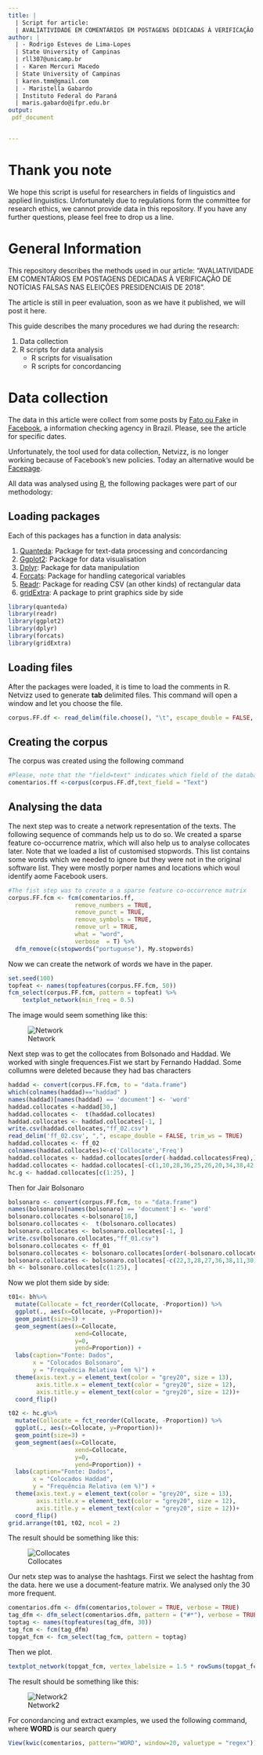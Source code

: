 ```yaml
---
title: |
  | Script for article: 
  | AVALIATIVIDADE EM COMENTÁRIOS EM POSTAGENS DEDICADAS À VERIFICAÇÃO DE NOTÍCIAS FALSAS NAS ELEIÇÕES PRESIDENCIAIS DE 2018
author: |
  | - Rodrigo Esteves de Lima-Lopes 
  | State University of Campinas 
  | rll307@unicamp.br
  | - Karen Mercuri Macedo
  | State University of Campinas 
  | karen.tmm@gmail.com
  | - Maristella Gabardo
  | Instituto Federal do Paraná
  | maris.gabardo@ifpr.edu.br
output: 
 pdf_document


---
```

# Thank you note

We hope this script is useful for researchers in fields of linguistics and applied linguistics. Unfortunately due to regulations form the committee for research ethics, we cannot provide data in this repository. If you have any further questions, please feel free to drop us a line.

# General Information

This repository describes the methods used in our article: "AVALIATIVIDADE EM COMENTÁRIOS EM POSTAGENS DEDICADAS À VERIFICAÇÃO DE NOTÍCIAS FALSAS NAS ELEIÇÕES PRESIDENCIAIS DE 2018". 

The article is still in peer evaluation, soon as we have it published, we will post it here. 

This guide describes the many procedures we had during the research:

1. Data collection
1. R scripts for data analysis 
	- R scripts for visualisation
	- R scripts for concordancing
	

# Data collection
The data in this article were collect from some posts by [Fato ou Fake](https://g1.globo.com/fato-ou-fake/) in [Facebook](https://pt-br.facebook.com/fatooufake/), a information checking agency in Brazil. Please, see the article for specific dates. 

Unfortunately, the tool used for data collection, Netvizz, is no longer working because of Facebook's new policies. Today an alternative would be [Facepage](https://github.com/strohne/Facepager). 


All data was analysed using [R](https://www.r-project.org/), the following packages were part of our methodology:

## Loading packages

Each of this packages has a function in data analysis:

1. [Quanteda](https://quanteda.io/): Package for text-data processing and concordancing
2. [Ggplot2](https://ggplot2.tidyverse.org/): Package for data visualisation
3. [Dplyr](https://dplyr.tidyverse.org/): Package for data manipulation
4. [Forcats](https://forcats.tidyverse.org/): Package for handling categorical variables
5. [Readr](https://github.com/tidyverse/readr): Package for reading CSV (an other kinds) of rectangular data
6. [gridExtra](https://cran.r-project.org/web/packages/gridExtra/index.html): A package to print graphics side by side 

```r
library(quanteda)
library(readr)
library(ggplot2)
library(dplyr)
library(forcats)
library(gridExtra)
```

## Loading files

After the packages were loaded, it is time to load the comments in R. Netvizz used to generate **tab** delimited files. This command will open a window and let you choose the file. 

```r
corpus.FF.df <- read_delim(file.choose(), "\t", escape_double = FALSE, trim_ws = TRUE)
```

## Creating the corpus

The corpus was created using the following command

```r
#Please, note that the "field=text" indicates which field of the database was teh text source
comentarios.ff <-corpus(corpus.FF.df,text_field = "Text")
```

## Analysing the data

The next step was to create a network representation of the texts. The following sequence of commands help us to do so. We created a sparse feature co-occurrence matrix, which will also help us to analyse collocates later. Note that we loaded a list of customised stopwords. This list contains some words which we needed to ignore but they were not in the original software list. They were mostly porper names and locations which woul identify aome Facebook users. 

```r
#The fist step was to create a a sparse feature co-occurrence matrix
corpus.FF.fcm <- fcm(comentarios.ff,
                   remove_numbers = TRUE, 
                   remove_punct = TRUE,
                   remove_symbols = TRUE,
                   remove_url = TRUE,
                   what = "word",
                   verbose  = T) %>% 
  dfm_remove(c(stopwords("portuguese"), My.stopwords)
```

Now we can create the network of words we have in the paper. 

```r
set.seed(100)
topfeat <- names(topfeatures(corpus.FF.fcm, 50))
fcm_select(corpus.FF.fcm, pattern = topfeat) %>%
    textplot_network(min_freq = 0.5)
```

The image would seem something like this:

![Network](images/im01.png)

Next step was to get the collocates from Bolsonado and Haddad. We worked with single frequences.Fist we start by Fernando Haddad. Some collumns were deleted because they had bas characters

```r
haddad <- convert(corpus.FF.fcm, to = "data.frame")
which(colnames(haddad)=="haddad" )
names(haddad)[names(haddad) == 'document'] <- 'word'
haddad.collocates <-haddad[30,]  
haddad.collocates <-  t(haddad.collocates)
haddad.collocates <- haddad.collocates[-1, ]
write.csv(haddad.collocates,"ff_02.csv")
read_delim('ff_02.csv', ",", escape_double = FALSE, trim_ws = TRUE)
haddad.collocates <- ff_02
colnames(haddad.collocates)<-c('Collocate','Freq')
haddad.collocates <- haddad.collocates[order(-haddad.collocates$Freq),]
haddad.collocates <- haddad.collocates[-c(1,10,28,36,25,26,20,34,38,42,44,50,52,56,60,53,68), ]
hc.g <- haddad.collocates[c(1:25), ]
```

Then for Jair Bolsonaro

```r
bolsonaro <- convert(corpus.FF.fcm, to = "data.frame")
names(bolsonaro)[names(bolsonaro) == 'document'] <- 'word'
bolsonaro.collocates <-bolsonaro[18,]  
bolsonaro.collocates <-  t(bolsonaro.collocates)
bolsonaro.collocates <- bolsonaro.collocates[-1, ]
write.csv(bolsonaro.collocates,"ff_01.csv")
bolsonaro.collocates <- ff_01
bolsonaro.collocates <- bolsonaro.collocates[order(-bolsonaro.collocates$Freq),]
bolsonaro.collocates <- bolsonaro.collocates[-c(22,3,28,27,36,38,11,30), ]
bh <- bolsonaro.collocates[c(1:25), ]
```

Now we plot them side by side:

```r
t01<- bh%>% 
  mutate(Collocate = fct_reorder(Collocate, -Proportion)) %>%
  ggplot(., aes(x=Collocate, y=Proportion))+
  geom_point(size=3) + 
  geom_segment(aes(x=Collocate, 
                   xend=Collocate, 
                   y=0, 
                   yend=Proportion)) +
  labs(caption="Fonte: Dados",
       x = "Colocados Bolsonaro",
       y = "Frequência Relativa (em %)") + 
  theme(axis.text.y = element_text(color = "grey20", size = 13),
        axis.title.x = element_text(color = "grey20", size = 12),
        axis.title.y = element_text(color = "grey20", size = 12))+
  coord_flip()

t02 <- hc.g%>% 
  mutate(Collocate = fct_reorder(Collocate, -Proportion)) %>%
  ggplot(., aes(x=Collocate, y=Proportion))+
  geom_point(size=3) + 
  geom_segment(aes(x=Collocate, 
                   xend=Collocate, 
                   y=0, 
                   yend=Proportion)) +
  labs(caption="Fonte: Dados",
       x = "Colocados Haddad",
       y = "Frequência Relativa (em %)") + 
  theme(axis.text.y = element_text(color = "grey20", size = 13),
        axis.title.x = element_text(color = "grey20", size = 12),
        axis.title.y = element_text(color = "grey20", size = 12))+
  coord_flip()
grid.arrange(t01, t02, ncol = 2)
```

The result should be something like this:

![Collocates](images/im02.png)

Our netx step was to analyse the hashtags. First we select the hashtag from the data. here we use a document-feature matrix. We analysed only the 30 more frequent. 

```r
comentarios.dfm <- dfm(comentarios,tolower = TRUE, verbose = TRUE)
tag_dfm <- dfm_select(comentarios.dfm, pattern = ("#*"), verbose = TRUE)
toptag <- names(topfeatures(tag_dfm, 30))
tag_fcm <- fcm(tag_dfm)
topgat_fcm <- fcm_select(tag_fcm, pattern = toptag)
```

Then we plot. 
```r
textplot_network(topgat_fcm, vertex_labelsize = 1.5 * rowSums(topgat_fcm)/min(rowSums(topgat_fcm)))
```

The result should be something like this:

![Network2](images/im03.png)

For conordancing and extract examples, we used the following command, where **WORD** is our search query

```r
View(kwic(comentarios, pattern="WORD", window=20, valuetype = "regex"))
```















